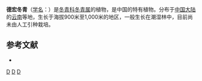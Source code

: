 {{Speciesbox 
| taxon = Ilex dehongensis
| authority = [[陈书坤|S. K. Chen]] et [[俸宇星|Y. X. Feng]]
}}

'''德宏冬青'''（[[学名|学名]]：{{lang|la|''Ilex dehongensis''}}）是[[冬青科|冬青科]][[冬青属|冬青属]]的植物，是中国的特有植物。分布于[[中国大陆|中国大陆]]的[[云南|云南]]等地，生长于海拔900米至1,000米的地区，一般生长在潮湿林中，目前尚未由人工引种栽培。

== 参考文献 ==
<div class="references-small">
* {{cite web| url =http://www.bioinfo.cn/db05/KmzwSpecies.php?action=view&id=14108| title =德宏冬青| work =《中国高等植物数据库全库》| publisher =中国科学院微生物研究所| author =昆明植物研究所| accessdate =2009-02-24| deadurl =yes| archiveurl =https://web.archive.org/web/20160305005226/http://www.bioinfo.cn/db05/KmzwSpecies.php?action=view&id=14108| archivedate =2016-03-05}}
</div>
{{Taxonbar|from=Q11071611}}

[[Category:冬青属|D]]
[[Category:中國特有植物|D]]
[[Category:云南植物|D]]